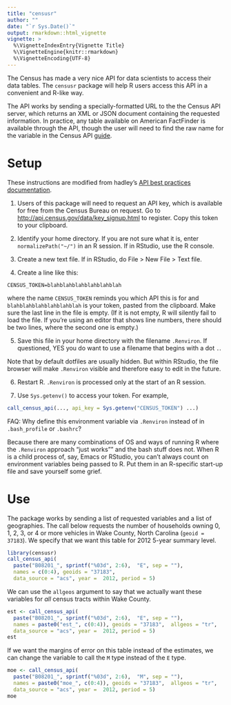 ```yaml
---
title: "censusr"
author: ""
date: "`r Sys.Date()`"
output: rmarkdown::html_vignette
vignette: >
  %\VignetteIndexEntry{Vignette Title}
  %\VignetteEngine{knitr::rmarkdown}
  %\VignetteEncoding{UTF-8}
---
```


The Census has made a very nice API for data scientists to access their data
tables. The `censusr` package will help R users access this API in a convenient
and R-like way.

The API works by sending a specially-formatted URL to the the Census API server,
which returns an XML or JSON document containing the requested information. In 
practice, any table available on American FactFinder is available through the
API, though the user will need to find the raw name for the variable in the
Census API 
[guide](http://www.census.gov/data/developers/data-sets/acs-survey-5-year-data.html).

# Setup
These instructions are modified from hadley's 
[API best practices documentation](https://cran.r-project.org/web/packages/httr/vignettes/api-packages.html).

1. Users of this package will need to request an API key, which is available for 
free from the Census Bureau on request. Go to
[http://api.census.gov/data/key_signup.html](http://api.census.gov/data/key_signup.html)
to register. Copy this token to your clipboard.

2. Identify your home directory. If you are not sure what it is, enter 
`normalizePath("~/")` in an R session. If in RStudio, use the R console.

3. Create a new text file. If in RStudio, do File > New File > Text file.

4. Create a line like this:

```
CENSUS_TOKEN=blahblahblahblahblahblah

```

where the name `CENSUS_TOKEN` reminds you which API this is for and 
`blahblahblahblahblahblah` is your token, pasted from the clipboard. Make sure 
the last line in the file is empty. (If it is not empty, R will silently fail 
to load the file. If you're using an editor that shows line numbers, there 
should be two lines, where the second one is empty.)

5. Save this file in your home directory with the filename `.Renviron`. If 
questioned, YES you do want to use a filename that begins with a dot `.`.

Note that by default dotfiles are usually hidden. But within RStudio, the file 
browser will make `.Renviron` visible and therefore easy to edit in the future.

6. Restart R. `.Renviron` is processed only at the start of an R session.

7. Use `Sys.getenv()` to access your token. For example,

```r
call_census_api(..., api_key = Sys.getenv("CENSUS_TOKEN") ...)
```

FAQ: Why define this environment variable via `.Renviron` instead of in 
`.bash_profile` or `.bashrc`?

Because there are many combinations of OS and ways of running R where the 
`.Renviron` approach "just works"" and the bash stuff does not. When R is a 
child process of, say, Emacs or RStudio, you can't always count on environment 
variables being passed to R. Put them in an R-specific start-up file and save 
yourself some grief.

# Use
The package works by sending a list of requested variables and a list of
geographies. The call below requests the number of households owning 0, 1, 2, 3,
or 4 or more vehicles in Wake County, North Carolina (`geoid = 37183`). We
specify that we want this table for 2012 5-year summary level.

```r
library(censusr)
call_census_api(
  paste("B08201_", sprintf("%03d", 2:6),  "E", sep = ""),
  names = c(0:4), geoids = "37183",  
  data_source = "acs", year =  2012, period = 5) 
```

We can use the `allgeos` argument to say that we actually want these variables
for *all* census tracts within Wake County.

```r
est <- call_census_api(
  paste("B08201_", sprintf("%03d", 2:6),  "E", sep = ""),
  names = paste0("est_", c(0:4)), geoids = "37183",  allgeos = "tr",
  data_source = "acs", year =  2012, period = 5) 
est
```

If we want the margins of error on this table instead of the estimates, we can
change the variable to call the `M` type instead of the `E` type.

```r
moe <- call_census_api(
  paste("B08201_", sprintf("%03d", 2:6),  "M", sep = ""),
  names = paste0("moe_", c(0:4)), geoids = "37183",  allgeos = "tr",
  data_source = "acs", year =  2012, period = 5) 
moe
```
